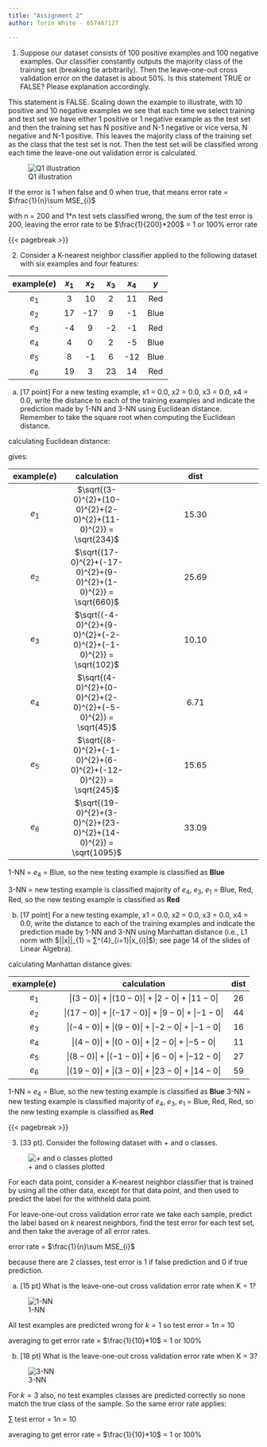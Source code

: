 ```yaml
---
title: "Assignment 2"
author: Torin White - 657467127

---
```


1. Suppose our dataset consists of 100 positive examples and 100 negative examples.
Our classifier constantly outputs the majority class of the training set (breaking tie arbitrarily).
Then the leave-one-out cross validation error on the dataset is about 50%.
Is this statement TRUE or FALSE? Please explanation accordingly.

This statement is FALSE. Scaling down the example to illustrate, with 10 positive and 10 negative examples we see that each time we select training and test set we have either 1 positive or 1 negative example as the test set and then the training set has N positive and N-1 negative or vice versa, N negative and N-1 positive. This leaves the majority class of the training set as the class that the test set is not. Then the test set will be classified wrong each time the leave-one out validation error is calculated. 

![Q1 illustration](Q1_illustration.png)

If the error is 1 when false and 0 when true, that means error rate = $\frac{1}{n}\sum MSE_{i}$

with n = 200 and 1*n test sets classified wrong, the sum of the test error is 200, leaving the error rate to be
$\frac{1}{200}*200$ = 1 or 100% error rate

{{< pagebreak >}}

2. Consider a K-nearest neighbor classifier applied to the following dataset with six
examples and four features:  

|example($e$)|$x_{1}$|$x_{2}$|$x_{3}$|$x_{4}$|$y$ |  
|:-:|:-----:|:------:|:----:|:-----:|:----:|  
|$e_{1}$|3   |10   |2   |11  |Red |  
|$e_{2}$|17  |-17  |9   |-1  |Blue|  
|$e_{3}$|-4  |9    |-2  |-1  |Red |  
|$e_{4}$|4   |0    |2   |-5  |Blue|  
|$e_{5}$|8   |-1   |6   |-12 |Blue|  
|$e_{6}$|19  |3    |23  |14  |Red |  


a) [17 point] For a new testing example, x1 = 0.0, x2 = 0.0, x3 = 0.0, x4 = 0.0, write the distance to each of
the training examples and indicate the prediction made by 1-NN and 3-NN using Euclidean distance.
Remember to take the square root when computing the Euclidean distance.

calculating Euclidean distance:


gives:

|example($e$)|calculation|dist| 
|:-:|:--:|:-----:| 
|$e_{1}$|$\sqrt{(3-0)^{2}+(10-0)^{2}+(2-0)^{2}+(11-0)^{2}} = \sqrt{234}$|15.30   |
|$e_{2}$|$\sqrt{(17-0)^{2}+(-17-0)^{2}+(9-0)^{2}+(1-0)^{2}} = \sqrt{660}$|25.69  |
|$e_{3}$|$\sqrt{(-4-0)^{2}+(9-0)^{2}+(-2-0)^{2}+(-1-0)^{2}} = \sqrt{102}$|10.10  | 
|$e_{4}$|$\sqrt{(4-0)^{2}+(0-0)^{2}+(2-0)^{2}+(-5-0)^{2}} = \sqrt{45}$|6.71 | 
|$e_{5}$|$\sqrt{(8-0)^{2}+(-1-0)^{2}+(6-0)^{2}+(-12-0)^{2}} = \sqrt{245}$|15.65 | 
|$e_{6}$|$\sqrt{(19-0)^{2}+(3-0)^{2}+(23-0)^{2}+(14-0)^{2}} = \sqrt{1095}$|33.09  |  

1-NN = $e_{4}$ = Blue, so the new testing example is classified as **Blue**

3-NN = new testing example is classified majority of $e_{4}$, $e_{3}$, $e_{1}$ = Blue, Red, Red, so the new testing example is classified as **Red**

b) [17 point] For a new testing example, x1 = 0.0, x2 = 0.0, x3 = 0.0, x4 = 0.0, write the distance to each of
the training examples and indicate the prediction made by 1-NN and 3-NN using Manhattan distance
(i.e., L1 norm with $||x||_{1} = ∑^{4}_{i=1}|x_{i}|$); see page 14 of the slides of Linear Algebra).

calculating Manhattan distance gives:

|example($e$)|calculation|dist| 
|:-:|:--:|:-----:| 
|$e_{1}$|$|(3-0)| + |(10-0)| + |2-0| + |11-0|$|26   |
|$e_{2}$|$|(17-0)| + |(-17-0)| + |9-0| + |-1-0|$|44  |
|$e_{3}$|$|(-4-0)| + |(9-0)| + |-2-0| + |-1-0|$| 16 | 
|$e_{4}$|$|(4-0)| + |(0-0)| + |2-0| + |-5-0|$|11| 
|$e_{5}$|$|(8-0)| + |(-1-0)| + |6-0| + |-12-0|$| 27| 
|$e_{6}$|$|(19-0)| + |(3-0)| + |23-0| + |14-0|$|59 |  

1-NN = $e_{4}$ = Blue, so the new testing example is classified as **Blue**
3-NN = new testing example is classified majority of $e_{4}$, $e_{3}$, $e_{1}$ = Blue, Red, Red, so the new testing example is classified as **Red**

{{< pagebreak >}}

3. [33 pt]. Consider the following dataset with + and o classes.

![+ and o classes plotted](./Q3_plot.png)


For each data point, consider a K-nearest neighbor classifier that is trained by using all the other
data, except for that data point, and then used to predict the label for the withheld data point.

For leave-one-out cross validation error rate we take each sample, predict the label based on $k$ nearest neighbors, find the test error for each test set, and then take the average of all error rates. 

error rate = $\frac{1}{n}\sum MSE_{i}$

because there are 2 classes, test error is $1$ if false prediction and $0$ if true prediction. 

a) [15 pt] What is the leave-one-out cross validation error rate when K = 1?

![1-NN](./Q3_plot_1NN.png)

All test examples are predicted wrong for $k = 1$ so test error = $1n$ = 10

averaging to get error rate = $\frac{1}{10}*10$ = 1 or 100%

b) [18 pt] What is the leave-one-out cross validation error rate when K = 3?


![3-NN](./Q3_plot_3NN.png)

For $k = 3$ also, no test examples classes are predicted correctly so none match the true class of the sample. So the same error rate applies:

$\sum$ test error = $1n$ = 10

averaging to get error rate = $\frac{1}{10}*10$ = 1 or 100%